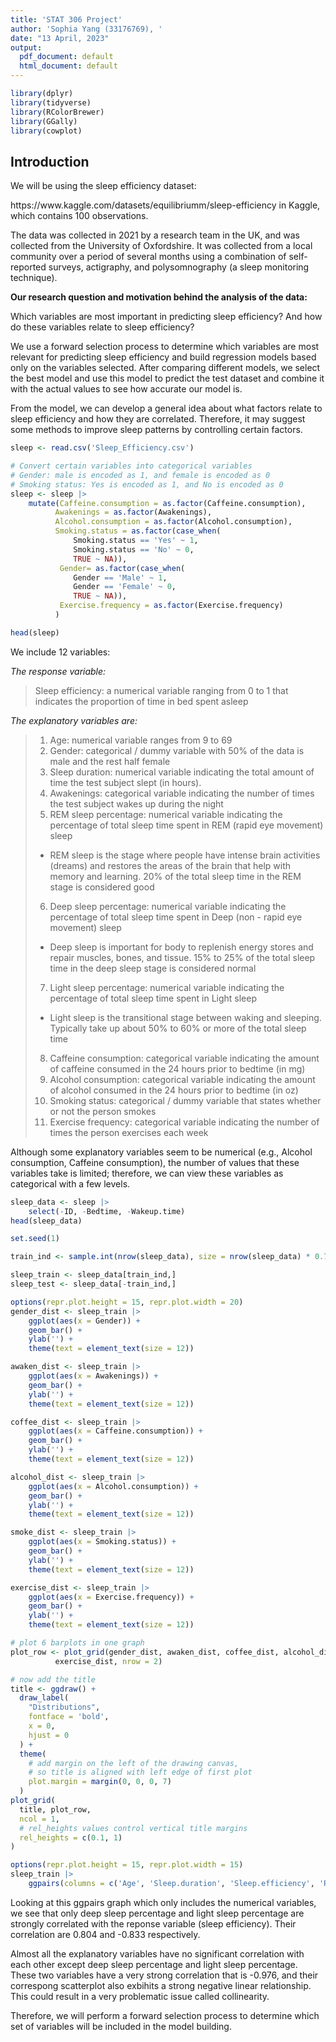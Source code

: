 ```yaml
---
title: 'STAT 306 Project'
author: 'Sophia Yang (33176769), '
date: "13 April, 2023"
output:
  pdf_document: default
  html_document: default
---
```


```r
library(dplyr)
library(tidyverse)
library(RColorBrewer)
library(GGally)
library(cowplot)
```

## Introduction

We will be using the sleep efficiency dataset:

https://www.kaggle.com/datasets/equilibriumm/sleep-efficiency in Kaggle, which contains 100 observations.

The data was collected in 2021 by a research team in the UK, and was collected from the University of Oxfordshire. It was collected from a local community over a period of several months using a combination of self-reported surveys, actigraphy, and polysomnography (a sleep monitoring technique). 

**Our research question and motivation behind the analysis of the data:**

Which variables are most important in predicting sleep efficiency? And how do these variables relate to sleep efficiency?

We use a forward selection process to determine which variables are most relevant for predicting sleep efficiency and build regression models based only on the variables selected. After comparing different models, we select the best model and use this model to predict the test dataset and combine it with the actual values to see how accurate our model is.

From the model, we can develop a general idea about what factors relate to sleep efficiency and how they are correlated. Therefore, it may suggest some methods to improve sleep patterns by controlling certain factors. 

```r
sleep <- read.csv('Sleep_Efficiency.csv')

# Convert certain variables into categorical variables 
# Gender: male is encoded as 1, and female is encoded as 0
# Smoking status: Yes is encoded as 1, and No is encoded as 0
sleep <- sleep |>
    mutate(Caffeine.consumption = as.factor(Caffeine.consumption),
          Awakenings = as.factor(Awakenings),
          Alcohol.consumption = as.factor(Alcohol.consumption), 
          Smoking.status = as.factor(case_when(
              Smoking.status == 'Yes' ~ 1,
              Smoking.status == 'No' ~ 0,
              TRUE ~ NA)),
           Gender= as.factor(case_when(
              Gender == 'Male' ~ 1,
              Gender == 'Female' ~ 0,
              TRUE ~ NA)),
           Exercise.frequency = as.factor(Exercise.frequency)
          )

head(sleep)
```

We include 12 variables:

*The response variable:*

>Sleep efficiency: a numerical variable ranging from 0 to 1 that indicates the proportion of time in bed spent asleep

*The explanatory variables are:*

>1. Age: numerical variable ranges from 9 to 69
2. Gender: categorical / dummy variable with 50% of the data is male and the rest half female
3. Sleep duration: numerical variable indicating the total amount of time the test subject slept (in hours).
4. Awakenings: categorical variable indicating the number of times the test subject wakes up during the night
5. REM sleep percentage: numerical variable indicating the percentage of total sleep time spent in REM (rapid eye movement) sleep 
    - REM sleep is the stage where people have intense brain activities (dreams) and restores the areas of the brain that help with memory and learning. 20% of the total sleep time in the REM stage is considered good 
>6. Deep sleep percentage: numerical variable indicating the percentage of total sleep time spent in Deep (non - rapid eye movement) sleep 
    - Deep sleep is important for body to replenish energy stores and repair muscles, bones, and tissue. 15% to 25% of the total sleep time in the deep sleep stage is considered normal  
>7. Light sleep percentage:  numerical variable indicating the percentage of total sleep time spent in Light sleep
    - Light sleep is the transitional stage between waking and sleeping. Typically take up about 50% to 60% or more of the total sleep time     
>8. Caffeine consumption: categorical variable indicating the amount of caffeine consumed in the 24 hours prior to bedtime (in mg)
9. Alcohol consumption: categorical variable indicating the amount of alcohol consumed in the 24 hours prior to bedtime (in oz)
10. Smoking status: categorical / dummy variable that states whether or not the person smokes
11. Exercise frequency: categorical variable indicating the number of times the person exercises each week

Although some explanatory variables seem to be numerical (e.g., Alcohol consumption, Caffeine consumption), the number of values that these variables take is limited; therefore, we can view these variables as categorical with a few levels. 

```r
sleep_data <- sleep |>
    select(-ID, -Bedtime, -Wakeup.time)
head(sleep_data)
```

```r
set.seed(1)

train_ind <- sample.int(nrow(sleep_data), size = nrow(sleep_data) * 0.75)

sleep_train <- sleep_data[train_ind,]
sleep_test <- sleep_data[-train_ind,]
```

```r
options(repr.plot.height = 15, repr.plot.width = 20)
gender_dist <- sleep_train |>
    ggplot(aes(x = Gender)) +
    geom_bar() +
    ylab('') +
    theme(text = element_text(size = 12))

awaken_dist <- sleep_train |>
    ggplot(aes(x = Awakenings)) +
    geom_bar() +
    ylab('') +
    theme(text = element_text(size = 12))

coffee_dist <- sleep_train |>
    ggplot(aes(x = Caffeine.consumption)) +
    geom_bar() +
    ylab('') +
    theme(text = element_text(size = 12))

alcohol_dist <- sleep_train |>
    ggplot(aes(x = Alcohol.consumption)) +
    geom_bar() +
    ylab('') +
    theme(text = element_text(size = 12))

smoke_dist <- sleep_train |>
    ggplot(aes(x = Smoking.status)) +
    geom_bar() +
    ylab('') +
    theme(text = element_text(size = 12))

exercise_dist <- sleep_train |>
    ggplot(aes(x = Exercise.frequency)) +
    geom_bar() +
    ylab('') +
    theme(text = element_text(size = 12))

# plot 6 barplots in one graph
plot_row <- plot_grid(gender_dist, awaken_dist, coffee_dist, alcohol_dist, smoke_dist, 
          exercise_dist, nrow = 2)

# now add the title
title <- ggdraw() + 
  draw_label(
    "Distributions",
    fontface = 'bold',
    x = 0,
    hjust = 0
  ) +
  theme(
    # add margin on the left of the drawing canvas,
    # so title is aligned with left edge of first plot
    plot.margin = margin(0, 0, 0, 7)
  )
plot_grid(
  title, plot_row,
  ncol = 1,
  # rel_heights values control vertical title margins
  rel_heights = c(0.1, 1)
)
```


```r
options(repr.plot.height = 15, repr.plot.width = 15)
sleep_train |>
    ggpairs(columns = c('Age', 'Sleep.duration', 'Sleep.efficiency', 'REM.sleep.percentage', 'Deep.sleep.percentage', 'Light.sleep.percentage'))
```

Looking at this ggpairs graph which only includes the numerical variables, we see that only deep sleep percentage and light sleep percentage are strongly correlated with the reponse variable (sleep efficiency). Their correlation are 0.804 and -0.833 respectively. 

Almost all the explanatory variables have no significant correlation with each other except deep sleep percentage and light sleep percentage. These two variables have a very strong correlation that is -0.976, and their correspong scatterplot also exbihits a strong negative linear relationship. This could result in a very problematic issue called collinearity. 

Therefore, we will perform a forward selection process to determine which set of variables will be included in the model building.  

